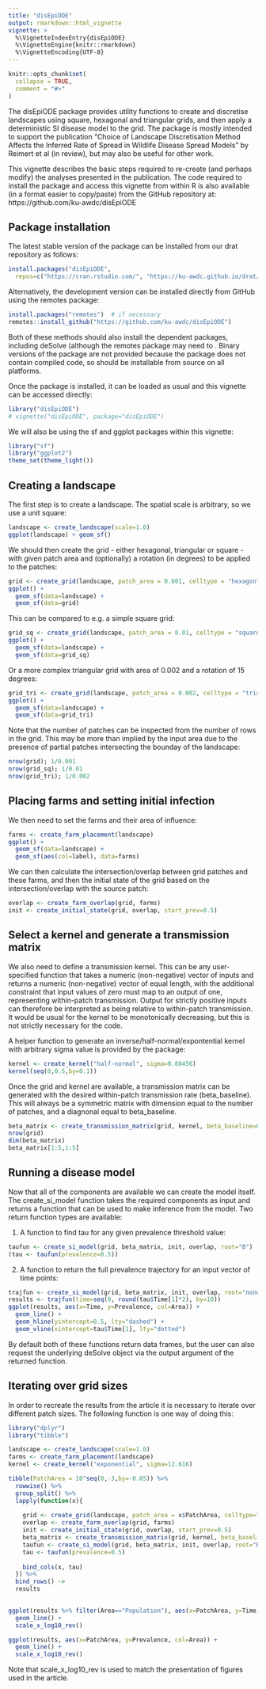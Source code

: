 ```yaml
---
title: "disEpiODE"
output: rmarkdown::html_vignette
vignette: >
  %\VignetteIndexEntry{disEpiODE}
  %\VignetteEngine{knitr::rmarkdown}
  %\VignetteEncoding{UTF-8}
---
```


```r
knitr::opts_chunk$set(
  collapse = TRUE,
  comment = "#>"
)
```

The disEpiODE package provides utility functions to create and discretise landscapes using square, hexagonal and triangular grids, and then apply a deterministic SI disease model to the grid.  The package is mostly intended to support the publication "Choice of Landscape Discretisation Method Affects the Inferred Rate of Spread in Wildlife Disease Spread Models" by Reimert et al (in review), but may also be useful for other work.

This vignette describes the basic steps required to re-create (and perhaps modify) the analyses presented in the publication. The code required to install the package and access this vignette from within R is also available (in a format easier to copy/paste) from the GitHub repository at:  https://github.com/ku-awdc/disEpiODE


## Package installation

The latest stable version of the package can be installed from our drat repository as follows:

```r
install.packages("disEpiODE",
  repos=c("https://cran.rstudio.com/", "https://ku-awdc.github.io/drat/"))
```

Alternatively, the development version can be installed directly from GitHub using the remotes package:

```r
install.packages("remotes")  # if necessary
remotes::install_github("https://github.com/ku-awdc/disEpiODE")
```

Both of these methods should also install the dependent packages, including deSolve (although the remotes package may need to . Binary versions of the package are not provided because the package does not contain compiled code, so should be installable from source on all platforms.

Once the package is installed, it can be loaded as usual and this vignette can be accessed directly:

```r
library("disEpiODE")
# vignette("disEpiODE", package="disEpiODE")
```


We will also be using the sf and ggplot packages within this vignette:

```r
library("sf")
library("ggplot2")
theme_set(theme_light())
```


## Creating a landscape

The first step is to create a landscape.  The spatial scale is arbitrary, so we use a unit square:

```r
landscape <- create_landscape(scale=1.0)
ggplot(landscape) + geom_sf()
```

We should then create the grid - either hexagonal, triangular or square - with given patch area and (optionally) a rotation (in degrees) to be applied to the patches:

```r
grid <- create_grid(landscape, patch_area = 0.001, celltype = "hexagon", rotate=0)
ggplot() +
  geom_sf(data=landscape) +
  geom_sf(data=grid)
```

This can be compared to e.g. a simple square grid:

```r
grid_sq <- create_grid(landscape, patch_area = 0.01, celltype = "square")
ggplot() +
  geom_sf(data=landscape) +
  geom_sf(data=grid_sq)
```

Or a more complex triangular grid with area of 0.002 and a rotation of 15 degrees:

```r
grid_tri <- create_grid(landscape, patch_area = 0.002, celltype = "triangle", rotate=15)
ggplot() +
  geom_sf(data=landscape) +
  geom_sf(data=grid_tri)
```




Note that the number of patches can be inspected from the number of rows in the grid. This may be more than implied by the input area due to the presence of partial patches intersecting the bounday of the landscape:

```r
nrow(grid); 1/0.001
nrow(grid_sq); 1/0.01
nrow(grid_tri); 1/0.002
```


## Placing farms and setting initial infection

We then need to set the farms and their area of influence:

```r
farms <- create_farm_placement(landscape)
ggplot() +
  geom_sf(data=landscape) +
  geom_sf(aes(col=label), data=farms)
```

We can then calculate the intersection/overlap between grid patches and these farms, and then the initial state of the grid based on the intersection/overlap with the source patch:

```r
overlap <- create_farm_overlap(grid, farms)
init <- create_initial_state(grid, overlap, start_prev=0.5)
```


## Select a kernel and generate a transmission matrix

We also need to define a transmission kernel. This can be any user-specified function that takes a numeric (non-negative) vector of inputs and returns a numeric (non-negative) vector of equal length, with the additional constraint that input values of zero must map to an output of one, representing within-patch transmission. Output for strictly positive inputs can therefore be interpreted as being relative to within-patch transmission. It would be usual for the kernel to be monotonically decreasing, but this is not strictly necessary for the code.

A helper function to generate an inverse/half-normal/expontential kernel with arbitrary sigma value is provided by the package:

```r
kernel <- create_kernel("half-normal", sigma=0.08456)
kernel(seq(0,0.5,by=0.1))
```

Once the grid and kernel are available, a transmission matrix can be generated with the desired within-patch transmission rate (beta_baseline). This will always be a symmetric matrix with dimension equal to the number of patches, and a diagnonal equal to beta_baseline.

```r
beta_matrix <- create_transmission_matrix(grid, kernel, beta_baseline=0.05)
nrow(grid)
dim(beta_matrix)
beta_matrix[1:5,1:5]
```


## Running a disease model

Now that all of the components are available we can create the model itself. The create_si_model function takes the required components as input and returns a function that can be used to make inference from the model. Two return function types are available:

1. A function to find tau for any given prevalence threshold value:

```r
taufun <- create_si_model(grid, beta_matrix, init, overlap, root="B")
(tau <- taufun(prevalence=0.5))
```

2. A function to return the full prevalence trajectory for an input vector of time points:

```r
trajfun <- create_si_model(grid, beta_matrix, init, overlap, root="none")
results <- trajfun(time=seq(0, round(tau$Time[1]*2), by=10))
ggplot(results, aes(x=Time, y=Prevalence, col=Area)) + 
  geom_line() + 
  geom_hline(yintercept=0.5, lty="dashed") +
  geom_vline(xintercept=tau$Time[1], lty="dotted")
```

By default both of these functions return data frames, but the user can also request the underlying deSolve object via the output argument of the returned function.

## Iterating over grid sizes

In order to recreate the results from the article it is necessary to iterate over different patch sizes. The following function is one way of doing this:

```r
library("dplyr")
library("tibble")

landscape <- create_landscape(scale=1.0)
farms <- create_farm_placement(landscape)
kernel <- create_kernel("exponential", sigma=12.616)

tibble(PatchArea = 10^seq(0,-3,by=-0.05)) %>%
  rowwise() %>%
  group_split() %>%
  lapply(function(x){
    
    grid <- create_grid(landscape, patch_area = x$PatchArea, celltype="triangle", rotate=0)
    overlap <- create_farm_overlap(grid, farms)
    init <- create_initial_state(grid, overlap, start_prev=0.5)
    beta_matrix <- create_transmission_matrix(grid, kernel, beta_baseline=0.05)
    taufun <- create_si_model(grid, beta_matrix, init, overlap, root="B")
    tau <- taufun(prevalence=0.5)
    
    bind_cols(x, tau)
  }) %>%
  bind_rows() ->
  results
  

ggplot(results %>% filter(Area=="Population"), aes(x=PatchArea, y=Time)) +
  geom_line() +
  scale_x_log10_rev()

ggplot(results, aes(x=PatchArea, y=Prevalence, col=Area)) +
  geom_line() +
  scale_x_log10_rev()

```

Note that scale_x_log10_rev is used to match the presentation of figures used in the article.
